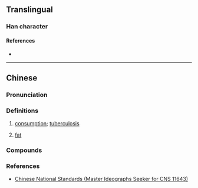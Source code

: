 {{character info/new}}
==Translingual==

===Han character===
{{Han char|rn=74|rad=月|as=12|sn=16|four=|canj=BFFS|ids=⿰月勞}}

====References====
* {{Han ref|kx=0506.341|hdz=32114.031|uh=6725|ud=26405}}

----

==Chinese==
{{zh-forms|s=𦛨}}

===Pronunciation===
{{zh-pron
|m=láo
|c=lou4
|mc=
|oc=
|ma=
|cat=n
}}

===Definitions===
{{zh-hanzi}}

# [[consumption]]; [[tuberculosis]]
# {{lb|zh|dialectal}} [[fat]]

===Compounds===
{{zh-der|朥餅|朥糕}}

===References===
* [http://www.cns11643.gov.tw/AIDB/query_general_view.do?page=3&code=6633 Chinese National Standards (Master Ideographs Seeker for CNS 11643)]